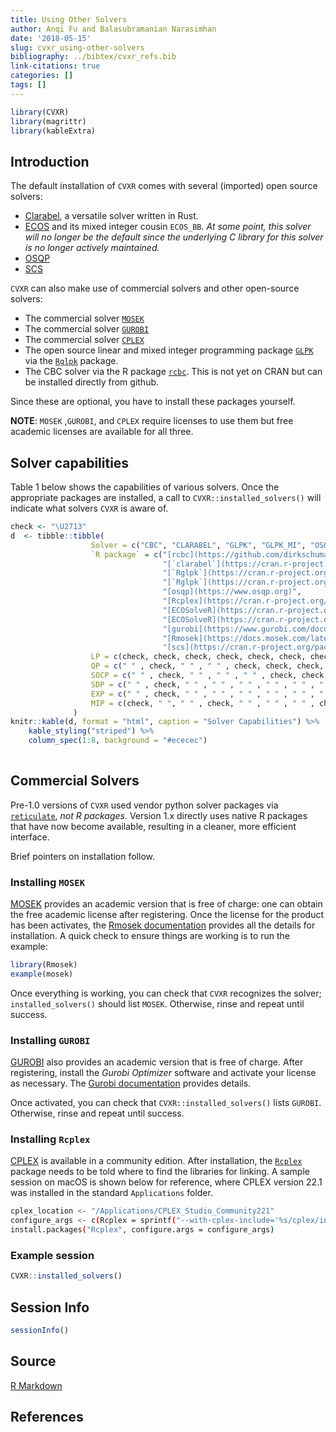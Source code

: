 ```yaml
---
title: Using Other Solvers
author: Anqi Fu and Balasubramanian Narasimhan
date: '2018-05-15'
slug: cvxr_using-other-solvers
bibliography: ../bibtex/cvxr_refs.bib
link-citations: true
categories: []
tags: []
---
```



```r
library(CVXR)
library(magrittr)
library(kableExtra)
```

## Introduction

The default installation of `CVXR` comes with several (imported) open source solvers:

- [Clarabel](https://Clarabel.org), a versatile solver written in
 Rust.
- [ECOS](https://github.com/embotech/ecos) and its mixed integer
  cousin `ECOS_BB`. _At some point, this solver will no longer be the
  default since the underlying C library for this solver is no
  longer actively maintained._
- [OSQP](https://www.osqp.org)
- [SCS](https://github.com/cvxgrp/scs)
  
`CVXR` can also make use of commercial solvers and other open-source solvers:

- The commercial solver [`MOSEK`](https://www.mosek.com/)
- The commercial solver [`GUROBI`](https://www.gurobi.com/)
- The commercial solver [`CPLEX`](https://www.ibm.com/analytics/cplex-optimizer)
- The open source linear and mixed integer programming package
  [`GLPK`](https://www.gnu.org/software/glpk/) via the
  [`Rglpk`](https://cran.r-project.org/package=Rglpk) package.
- The CBC solver via the R package
  [`rcbc`](https://github.com/dirkschumacher/rcbc). This is not yet on
  CRAN but can be installed directly from github.

Since these are optional, you have to install these packages
yourself. 

__NOTE__: `MOSEK` ,`GUROBI`, and `CPLEX` require licenses to use them
but free academic licenses are available for all three.

## Solver capabilities

Table 1 below shows the capabilities of various solvers.  Once the
appropriate packages are installed, a call to
`CVXR::installed_solvers()` will indicate what solvers `CVXR` is aware
of.


```r
check <- "\U2713"
d  <- tibble::tibble(
                  Solver = c("CBC", "CLARABEL", "GLPK", "GLPK_MI", "OSQP", "CPLEX", "ECOS", "ECOS_BB", "GUROBI", "MOSEK", "SCS"),
                  `R package` = c("[rcbc](https://github.com/dirkschumacher/rcbc)",
                                  "[`clarabel`](https://cran.r-project.org/package=clarabel)",
                                  "[`Rglpk`](https://cran.r-project.org/package=Rglpk)",
                                  "[`Rglpk`](https://cran.r-project.org/package=Rglpk)",
                                  "[osqp](https://www.osqp.org)",
                                  "[Rcplex](https://cran.r-project.org/package=Rcplex)",
                                  "[ECOSolveR](https://cran.r-project.org/package=ECOSolveR)",
                                  "[ECOSolveR](https://cran.r-project.org/package=ECOSolveR)",
                                  "[gurobi](https://www.gurobi.com/documentation/10.0/refman/r_ins_the_r_package.html)",
                                  "[Rmosek](https://docs.mosek.com/latest/rmosek/index.html)",
                                  "[scs](https://cran.r-project.org/package=scs)"),
                  LP = c(check, check, check, check, check, check, check, " " , check, check, check),
                  QP = c(" " , check, " " , " " , check, check, check, " " , check, check, check),
                  SOCP = c(" " , check, " " , " " , " " , check, check, " " , check, check, check),
                  SDP = c(" " , check, " " , " " , " " , " " , " " , " " , " " , check, check),
                  EXP = c(" " , check, " " , " " , " " , " " , " " , " " , " " , check, check),
                  MIP = c(check, " ", " " , check, " " , " " , " " , check, check, check, check)
              )
knitr::kable(d, format = "html", caption = "Solver Capabilities") %>%
    kable_styling("striped") %>%
    column_spec(1:8, background = "#ececec")
                  
```

## Commercial Solvers

Pre-1.0 versions of `CVXR` used vendor python solver packages via
[`reticulate`](https://cran.r-project.org/package=reticulate), _not R
packages_. Version 1.x directly uses native R packages that have now
become available, resulting in a cleaner, more efficient interface.

Brief pointers on installation follow.

### Installing `MOSEK`

[MOSEK](https://www.mosek.com) provides an academic version that is
free of charge: one can obtain the free academic license after
registering. Once the license for the product has been activates, the
[Rmosek documentation](https://docs.mosek.com/latest/rmosek/index.html)
provides all the details for installation. A quick check to ensure
things are working is to run the example:

```r
library(Rmosek)
example(mosek)
```

Once everything is working, you can check that `CVXR` recognizes the
solver; `installed_solvers()` should list `MOSEK`. Otherwise, rinse
and repeat until success.

### Installing `GUROBI`

[GUROBI](https://www.gurobi.com) also provides an academic version
that is free of charge. After registering, install the _Gurobi
Optimizer_ software and activate your license as necessary. The
[Gurobi
documentation](https://www.gurobi.com/documentation/10.0/quickstart_windows/r_interface.html#section:R)
provides details.

Once activated, you can check that `CVXR::installed_solvers()` lists
`GUROBI`. Otherwise, rinse and repeat until success.

### Installing `Rcplex`

[CPLEX](https://www.ibm.com/analytics/cplex-optimizer) is available in
a community edition. After installation, the
[`Rcplex`](https://cran.r-project.org/package=Rcplex) package needs to
be told where to find the libraries for linking. A sample session on
macOS is shown below for reference, where CPLEX version 22.1 was installed in the
standard `Applications` folder.

```bash
cplex_location <- "/Applications/CPLEX_Studio_Community221"
configure_args <- c(Rcplex = sprintf("--with-cplex-include='%s/cplex/include' --with-cplex-lib='-L%s/cplex/lib/x86-64_osx/static_pic -lilocplex -lcplex'", cplex_location, cplex_location))
install.packages("Rcplex", configure.args = configure_args)
```

### Example session

```r
CVXR::installed_solvers()
```

## Session Info

```r
sessionInfo()
```

## Source

[R Markdown](https://github.com/bnaras/cvxr_docs/blob/master/content/cvxr_examples/using-other-solvers.Rmd)

## References
